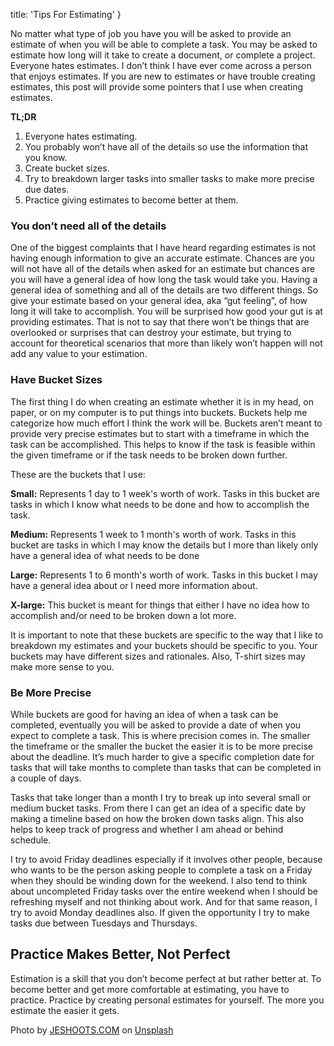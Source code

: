 
  title: 'Tips For Estimating'
}

No matter what type of job you have you will be asked to provide an estimate of when you will be able to complete a task. You may be asked to estimate how long will it take to create a document, or complete a project. Everyone hates estimates. I don’t think I have ever come across a person that enjoys estimates. If you are new to estimates or have trouble creating estimates, this post will provide some pointers that I use when creating estimates. 

**TL;DR** 
1. Everyone hates estimating. 
2. You probably won’t have all of the details so use the information that you know. 
3. Create bucket sizes.
4. Try to breakdown larger tasks into smaller tasks to make more precise due dates.
5. Practice giving estimates to become better at them. 

### You don’t need all of the details
One of the biggest complaints that I have heard regarding estimates is not having enough information to give an accurate estimate. Chances are you will not have all of the details when asked for an estimate but chances are you will have a general idea of how long the task would take you.  Having a general idea of something and all of the details are two different things.  So give your estimate based on your general idea, aka “gut feeling”, of how long it will take to accomplish.  You will be surprised how good your gut is at providing estimates. That is not to say that there won’t be things that are overlooked or surprises that can destroy your estimate, but trying to account for theoretical scenarios that more than likely won’t happen will not add any value to your estimation. 

### Have Bucket Sizes
The first thing I do when creating an estimate whether it is in my head, on paper, or on my computer is to put things into buckets. Buckets help me categorize how much effort I think the work will be.  Buckets aren’t meant to provide very precise estimates but to start with a timeframe in which the task can be accomplished.  This helps to know if the task is feasible within the given timeframe or if the task needs to be broken down further. 

These are the buckets that I use:

**Small:**  Represents 1 day to 1 week's worth of work.  Tasks in this bucket are tasks in which I know what needs to be done and how to accomplish the task. 

**Medium:** Represents 1 week to 1 month's worth of work. Tasks in this bucket are tasks in which I may know the details but I more than likely only have a general idea of what needs to be done

**Large:** Represents 1 to 6 month's worth of work.  Tasks in this bucket  I may have a general idea about or I need more information about.

**X-large:** This bucket is meant for things that either I have no idea how to accomplish and/or need to be broken down a lot more.

It is important to note that these buckets are specific to the way that I like to breakdown my estimates and your buckets should be specific to you.  Your buckets may have different sizes and rationales. Also, T-shirt sizes may make more sense to you.

### Be More Precise
While buckets are good for having an idea of when a task can be completed, eventually you will be asked to provide a date of when you expect to complete a task. This is where precision comes in. The smaller the timeframe or the smaller the bucket the easier it is to be more precise about the deadline. It’s much harder to give a specific completion date for tasks that will take months to complete than tasks that can be completed in a couple of days.

Tasks that take longer than a month I try to break up into several small or medium bucket tasks. From there I can get an idea of a specific date by making a timeline based on how the broken down tasks align.  This also helps to keep track of progress and whether I am ahead or behind schedule.

I try to avoid Friday deadlines especially if it involves other people, because who wants to be the person asking people to complete a task on a Friday when they should be winding down for the weekend. I also tend to think about uncompleted Friday tasks over the entire weekend when I should be refreshing myself and not thinking about work.  And for that same reason, I try to avoid Monday deadlines also. If given the opportunity I try to make tasks due between Tuesdays and Thursdays.

## Practice Makes Better, Not Perfect
Estimation is a skill that you don’t become perfect at but rather better at. To become better and get more comfortable at estimating, you have to practice.  Practice by creating personal estimates for yourself. The more you estimate the easier it gets.  

<span>Photo by <a href="https://unsplash.com/@jeshoots?utm_source=unsplash&amp;utm_medium=referral&amp;utm_content=creditCopyText">JESHOOTS.COM</a> on <a href="https://unsplash.com/s/photos/planning?utm_source=unsplash&amp;utm_medium=referral&amp;utm_content=creditCopyText">Unsplash</a></span>

